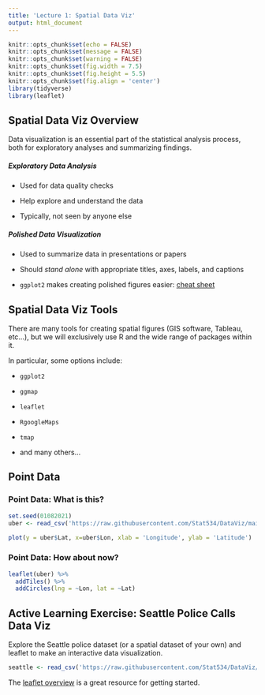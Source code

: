 ```yaml
---
title: 'Lecture 1: Spatial Data Viz'
output: html_document
---
```


```r
knitr::opts_chunk$set(echo = FALSE)
knitr::opts_chunk$set(message = FALSE)
knitr::opts_chunk$set(warning = FALSE)
knitr::opts_chunk$set(fig.width = 7.5)
knitr::opts_chunk$set(fig.height = 5.5)
knitr::opts_chunk$set(fig.align = 'center')
library(tidyverse)
library(leaflet)
```


## Spatial Data Viz Overview

Data visualization is an essential part of the statistical analysis process, both for exploratory analyses and summarizing findings.

##### Exploratory Data Analysis

- Used for data quality checks

- Help explore and understand the data

- Typically, not seen by anyone else

##### Polished Data Visualization

- Used to summarize data in presentations or papers

- Should *stand alone* with appropriate titles, axes, labels, and captions

- `ggplot2` makes creating polished figures easier: [cheat sheet](https://www.rstudio.com/wp-content/uploads/2016/11/ggplot2-cheatsheet-2.1.pdf)

## Spatial Data Viz Tools

There are many tools for creating spatial figures (GIS software, Tableau, etc...), but we will exclusively use R and the wide range of packages within it.

In particular, some options include:

- `ggplot2`

- `ggmap`

- `leaflet`

- `RgoogleMaps`

- `tmap`

- and many others...


## Point Data

### Point Data: What is this?
```r
set.seed(01082021)
uber <- read_csv('https://raw.githubusercontent.com/Stat534/DataViz/main/uber_coords.csv') %>% sample_n(200)

plot(y = uber$Lat, x=uber$Lon, xlab = 'Longitude', ylab = 'Latitude')
```


### Point Data: How about now?
```r
leaflet(uber) %>%
  addTiles() %>%
  addCircles(lng = ~Lon, lat = ~Lat)
```


## Active Learning Exercise: Seattle Police Calls Data Viz

Explore the Seattle police dataset (or a spatial dataset of your own) and leaflet to make an interactive data visualization.

```r
seattle <- read_csv('https://raw.githubusercontent.com/Stat534/DataViz/main/SeattlePolice.csv')
```

The [leaflet overview](https://rstudio.github.io/leaflet/) is a great resource for getting started.
